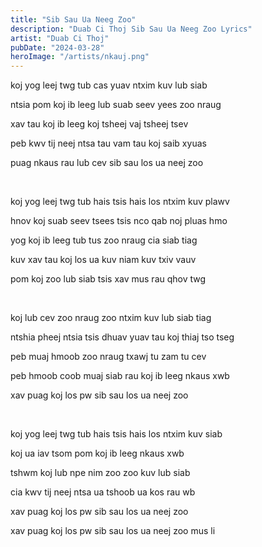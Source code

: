 ```yaml
---
title: "Sib Sau Ua Neeg Zoo"
description: "Duab Ci Thoj Sib Sau Ua Neeg Zoo Lyrics"
artist: "Duab Ci Thoj"
pubDate: "2024-03-28"
heroImage: "/artists/nkauj.png"
---
```


koj yog leej twg tub cas yuav ntxim kuv lub siab

ntsia pom koj ib leeg lub suab seev yees zoo nraug

xav tau koj ib leeg koj tsheej vaj tsheej tsev

peb kwv tij neej ntsa tau vam tau koj saib xyuas

puag nkaus rau lub cev sib sau los ua neej zoo

<br />

koj yog leej twg tub hais tsis hais los ntxim kuv plawv

hnov koj suab seev tsees tsis nco qab noj pluas hmo

yog koj ib leeg tub tus zoo nraug cia siab tiag

kuv xav tau koj los ua kuv niam kuv txiv vauv

pom koj zoo lub siab tsis xav mus rau qhov twg

<br />

koj lub cev zoo nraug zoo ntxim kuv lub siab tiag

ntshia pheej ntsia tsis dhuav yuav tau koj thiaj tso tseg

peb muaj hmoob zoo nraug txawj tu zam tu cev

peb hmoob coob muaj siab rau koj ib leeg nkaus xwb

xav puag koj los pw sib sau los ua neej zoo

<br />

koj yog leej twg tub hais tsis hais los ntxim kuv siab

koj ua iav tsom pom koj ib leeg nkaus xwb

tshwm koj lub npe nim zoo zoo kuv lub siab

cia kwv tij neej ntsa ua tshoob ua kos rau wb

xav puag koj los pw sib sau los ua neej zoo

xav puag koj los pw sib sau los ua neej zoo mus li
